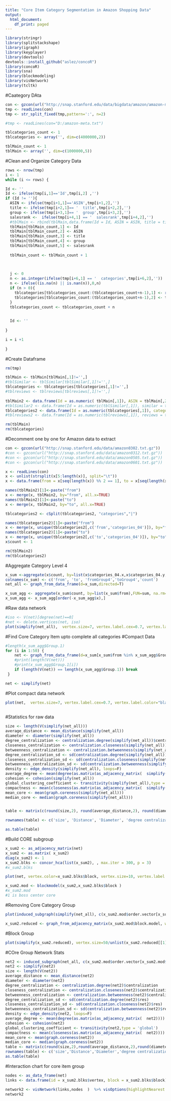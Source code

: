 ---
title: "Core Item Category Segmentation in Amazon Shopping Data"
output:
  html_document:
    df_print: paged
---


```{r}
library(stringr) 
library(splitstackshape)
library(igraph)
library(keyplayer)
library(devtools)
devtools::install_github("aslez/concoR")
library(concoR)
library(sna)
library(blockmodeling)
library(visNetwork)
library(tcltk)

```
#Caategory DAta
```{r}
con <- gzcon(url("http://snap.stanford.edu/data/bigdata/amazon/amazon-meta.txt.gz"))
tmp <- readLines(con)
tmp <- str_split_fixed(tmp,pattern=':', n=2)

#tmp <- readLines(con="D:/amazon-meta.txt")

tblcategories_count <- 1
tblcategories <- array('', dim=c(4000000,2))

tblMain_count <- 1
tblMain <- array('', dim=c(1000000,5))

```

#Clean and Organize Category Data

```{r}
rows <- nrow(tmp)
i <- 1
while (i <= rows) {

Id <- ''  
Id <- ifelse(tmp[i,1]=='Id',tmp[i,2] ,'') 
if (Id != ''){
  ASIN <- ifelse(tmp[i+1,1]=='ASIN',tmp[i+1,2],'') 
  title <- ifelse(tmp[i+2,1]== '  title',tmp[i+2,2],'') 
  group <- ifelse(tmp[i+3,1]== '  group',tmp[i+3,2],'') 
  salesrank <-  ifelse(tmp[i+4,1] == '  salesrank',tmp[i+4,2],'')
  #tblMain <- rbind(tblMain,data.frame(Id = Id, ASIN = ASIN, title = title, group = group, salesrank = salesrank))
  tblMain[tblMain_count,1] <- Id
  tblMain[tblMain_count,2] <- ASIN
  tblMain[tblMain_count,3] <- title
  tblMain[tblMain_count,4] <- group
  tblMain[tblMain_count,5] <- salesrank
  
  tblMain_count <- tblMain_count + 1
  

  
  j <- 0
  n <- as.integer(ifelse(tmp[i+6,1] == '  categories',tmp[i+6,2],''))
  n <- ifelse((is.na(n) || is.nan(n)),0,n)
  if (n > 0){ 
	tblcategories[tblcategories_count:(tblcategories_count+n-1),1] <- rep(Id,n)
	tblcategories[tblcategories_count:(tblcategories_count+n-1),2] <- tmp[(i+7):(i+6+n),1]
  }
  tblcategories_count <- tblcategories_count + n
  

  Id <- '' 
  
}

i = i +1
   
}

```

#Create Dataframe 

```{r}
rm(tmp)

tblMain <- tblMain[tblMain[,1]!='',]
#tblSimilar <- tblSimilar[tblSimilar[,1]!='',]
tblcategories <- tblcategories[tblcategories[,1]!='',]
#tblreviews <- tblreviews[tblreviews[,1]!='',]
  
tblMain2 <- data.frame(Id = as.numeric( tblMain[,1]), ASIN = tblMain[,2], title = tblMain[,3], group = tblMain[,4], salesrank = as.numeric(tblMain[,5]), stringsAsFactors = FALSE)
#tblSimilar2 <- data.frame(Id = as.numeric(tblSimilar[,1]), similar = tblSimilar[,2], stringsAsFactors = FALSE)  
tblcategories2 <- data.frame(Id = as.numeric(tblcategories[,1]), categories = tblcategories[,2], stringsAsFactors = FALSE) 
#tblreviews2 <- data.frame(Id = as.numeric(tblreviews[,1]), reviews = tblreviews[,2], stringsAsFactors = FALSE)

rm(tblMain) 
rm(tblcategories)

```
 
#Decomment one by one for Amazon data to extract

```{r}
con <- gzcon(url("http://snap.stanford.edu/data/amazon0302.txt.gz"))
#con <- gzcon(url("http://snap.stanford.edu/data/amazon0312.txt.gz"))
#con <- gzcon(url("http://snap.stanford.edu/data/amazon0505.txt.gz"))
#con <- gzcon(url("http://snap.stanford.edu/data/amazon0601.txt.gz"))
```

```{r}
x <- readLines(con)
x <- unlist(strsplit(x[5:length(x)], split="\t"))
x <- data.frame(from = x[seq(length(x)) %% 2 == 1], to = x[seq(length(x)) %% 2 != 1])
```

```{r}
names(tblMain2)[1]<-paste("from")
x <- merge(x, tblMain2, by="from", all.x=TRUE)
names(tblMain2)[1]<-paste("to")
x <- merge(x, tblMain2, by="to", all.x=TRUE)

tblcategories2 <- cSplit(tblcategories2, "categories","|")

names(tblcategories2)[1]<-paste("from")
x <- merge(x, unique(tblcategories2[,c('from','categories_04')]), by="from", all.x=TRUE)
names(tblcategories2)[1]<-paste("to")
x <- merge(x, unique(tblcategories2[,c('to','categories_04')]), by="to", all.x=TRUE)
x$count <- 1

rm(tblMain2) 
rm(tblcategories2)

```

#Aggregate Category Level 4

```{r}
x_sum <-aggregate(x$count, by=list(x$categories_04.x,x$categories_04.y,x$group.x,x$group.y),FUN=sum, na.rm=TRUE)
colnames(x_sum) <- c('from', 'to', 'fromGroup4','toGroup4','count')
net_all <- graph_from_data_frame(d=x_sum,directed=T)

x_sum_agg <- aggregate(x_sum$count, by=list(x_sum$from),FUN=sum, na.rm=TRUE)
x_sum_agg <- x_sum_agg[order(-x_sum_agg$x),]

```

#Raw data network

```{r}
#iso <- V(net)[degree(net)==0]
#net <- delete.vertices(net, iso)
plot(simplify(net_all),  vertex.size=7, vertex.label.cex=0.7, vertex.label.color="black", , edge.arrow.size=.3)
```

#Find Core Category Item upto complete all categories
#Compact Data

```{r}
#length(x_sum_agg$Group.1)
for (i in 1:50) { 
	net <- graph_from_data_frame(d=x_sum[x_sum$from %in% x_sum_agg$Group.1[1:i],],directed=T)       
	#print(length(V(net)))
	#print(x_sum_agg$Group.1[i])   
	if (length(V(net)) == length(x_sum_agg$Group.1)) break    
 }  

net <- simplify(net)

```

#Plot compact data network

```{r}
plot(net,  vertex.size=7, vertex.label.cex=0.7, vertex.label.color="black", , edge.arrow.size=.3)
 
```

#Statistics for raw data

```{r}
size <- length(V(simplify(net_all)))
average_distance <- mean_distance(simplify(net_all))
diameter <- diameter(simplify(net_all))
degree_centralization <- centralization.degree(simplify(net_all))$centralization
closeness_centralization <- centralization.closeness(simplify(net_all))$centralization
betweenness_centralization <- centralization.betweenness(simplify(net_all))$centralization
degree_centralization_sd <- sd(centralization.degree(simplify(net_all))$res)
closeness_centralization_sd <- sd(centralization.closeness(simplify(net_all))$res)
betweenness_centralization_sd <- sd(centralization.betweenness(simplify(net_all))$res)
density <- edge_density(simplify(net_all), loops=F)
average_degree <- mean(degree(as.matrix(as_adjacency_matrix(  simplify(net_all)))))
cohesion <- cohesion(simplify(net_all))
global_clustering_coefficient <- transitivity(simplify(net_all),type = 'global')
compactness <- mean(closeness(as.matrix(as_adjacency_matrix(  simplify(net_all)))))
mean_core <- mean(graph.coreness(simplify(net_all)))
median_core <- median(graph.coreness(simplify(net_all)))


table <- matrix(c(round(size,2), round(average_distance,2), round(diameter,2), round(degree_centralization,2), round(closeness_centralization,2), round(betweenness_centralization,2), round(degree_centralization_sd,2), round(closeness_centralization_sd,2), round(betweenness_centralization_sd,2),  round(density,2), round(average_degree,2), round(cohesion,2), round(compactness,2), round(global_clustering_coefficient,2), round(mean_core,2), round(median_core,2)))

rownames(table) <- c('size', 'Distance', 'Diameter', 'degree centralization', 'closeness centralization', 'betweenness centralization', 'degree centralization sd', 'closeness centralization sd', 'betweenness centralization sd', 'Density', 'Average Degree', 'Cohesion', 'Compactness', 'Global Clustering Coefficient', 'Mean Core', 'Median Core')

as.table(table)

```

#Build CORE subgroup

```{r}
x_sum2 <- as_adjacency_matrix(net)
x_sum2 <- as.matrix( x_sum2)
diag(x_sum2) <- 1
x_sum2.blks <- concor_hca(list(x_sum2), , max.iter = 300, p = 3)
#x_sum2.blks
```

```{r}
plot(net, vertex.color=x_sum2.blks$block, vertex.size=10, vertex.label.cex=0.8, vertex.label.color="black", edge.arrow.size=.3)

```

```{r}
x_sum2.mod <- blockmodel(x_sum2,x_sum2.blks$block )
#x_sum2.mod 
#1 is boss center core 

```

#Removing Core Category Group

```{r}
plot(induced_subgraph(simplify(net_all), c(x_sum2.mod$order.vector[x_sum2.mod$block.membership !=1] )), vertex.size=15, vertex.label.cex=0.8, vertex.label.color="black", edge.arrow.size=.3)

```

```{r}
x_sum2.reduced <- graph_from_adjacency_matrix(x_sum2.mod$block.model, weighted = TRUE, mode = "undirected")
```

#Block Group

```{r}
plot(simplify(x_sum2.reduced), vertex.size=50/unlist(x_sum2.reduced[[1]])[2:9]  )

```

#COre Group Network Stats

```{r}
net2 <- induced_subgraph(net_all, c(x_sum2.mod$order.vector[x_sum2.mod$block.membership ==1] ))
net2 <- simplify(net2)
size <- length(V(net2))
average_distance <- mean_distance(net2)
diameter <- diameter(net2)
degree_centralization <- centralization.degree(net2)$centralization
closeness_centralization <- centralization.closeness(net2)$centralization
betweenness_centralization <- centralization.betweenness(net2)$centralization
degree_centralization_sd <- sd(centralization.degree(net2)$res)
closeness_centralization_sd <- sd(centralization.closeness(net2)$res)
betweenness_centralization_sd <- sd(centralization.betweenness(net2)$res)
density <- edge_density(net2, loops=F)
average_degree <- mean(degree(as.matrix(as_adjacency_matrix(  net2))))
cohesion <- cohesion(net2)
global_clustering_coefficient <- transitivity(net2,type = 'global')
compactness <- mean(closeness(as.matrix(as_adjacency_matrix(  net2))))
mean_core <- mean(graph.coreness(net2))
median_core <- median(graph.coreness(net2))
table <- matrix(c(round(size,2),round(average_distance,2),round(diameter,2),round(degree_centralization,2),round(closeness_centralization,2),round(betweenness_centralization,2),round(degree_centralization_sd,2),round(closeness_centralization_sd,2),round(betweenness_centralization_sd,2),round(density,2),round(average_degree,2),round(cohesion,2),round(compactness,2),round(global_clustering_coefficient,2), round(mean_core,2), round(median_core,2)))
rownames(table) <- c('size','Distance','Diameter','degree centralization','closeness centralization','betweenness centralization','degree centralization sd','closeness centralization sd','betweenness centralization sd','Density','Average Degree','Cohesion', 'Compactness','Global Clustering Coefficient','Mean Core', 'Median Core')
as.table(table)


```

#Interaction chart for core item group

```{r}
nodes <- as_data_frame(net)
links <- data.frame(id = x_sum2.blks$vertex, block = x_sum2.blks$block)

network2 <- visNetwork(links,nodes  )  %>% visOptions(highlightNearest = TRUE, selectedBy= "block")
network2
```
```{r}

```

